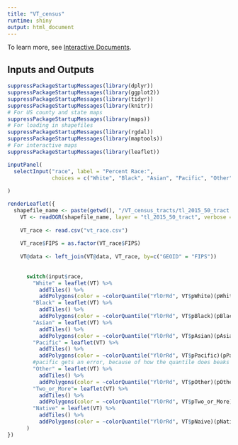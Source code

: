 ```yaml
---
title: "VT_census"
runtime: shiny
output: html_document
---
```



To learn more, see [Interactive Documents](http://rmarkdown.rstudio.com/authoring_shiny.html).

## Inputs and Outputs


```r

suppressPackageStartupMessages(library(dplyr))
suppressPackageStartupMessages(library(ggplot2))
suppressPackageStartupMessages(library(tidyr))
suppressPackageStartupMessages(library(knitr))
# For US county and state maps
suppressPackageStartupMessages(library(maps))
# For loading in shapefiles
suppressPackageStartupMessages(library(rgdal))
suppressPackageStartupMessages(library(maptools))
# For interactive maps
suppressPackageStartupMessages(library(leaflet))

inputPanel(
  selectInput("race", label = "Percent Race:",
              choices = c("White", "Black", "Asian", "Pacific", "Other", "Two_or_More"), selected = "pBlack")
  
)

renderLeaflet({
  shapefile_name <- paste(getwd(), "/VT_census_tracts/tl_2015_50_tract.shp", sep="")
    VT <- readOGR(shapefile_name, layer = "tl_2015_50_tract", verbose = FALSE)
    
    VT_race <- read.csv("vt_race.csv")
    
    VT_race$FIPS = as.factor(VT_race$FIPS)
    
    VT@data <- left_join(VT@data, VT_race, by=c("GEOID" = "FIPS"))
    
    
      switch(input$race,
        "White" = leaflet(VT) %>%
          addTiles() %>%
          addPolygons(color = ~colorQuantile("YlOrRd", VT$pWhite)(pWhite), weight=2, fillOpacity = 0.5),
        "Black" = leaflet(VT) %>%
          addTiles() %>%
          addPolygons(color = ~colorQuantile("YlOrRd", VT$pBlack)(pBlack), weight=2, fillOpacity = 0.5),
        "Asian" = leaflet(VT) %>%
          addTiles() %>%
          addPolygons(color = ~colorQuantile("YlOrRd", VT$pAsian)(pAsian), weight=2, fillOpacity = 0.5),
        "Pacific" = leaflet(VT) %>%
          addTiles() %>%
          addPolygons(color = ~colorQuantile("YlOrRd", VT$pPacific)(pPacific), weight=2, fillOpacity = 0.5),
        #pacific gets an error, because of how the quantile does beaks
        "Other" = leaflet(VT) %>%
          addTiles() %>%
          addPolygons(color = ~colorQuantile("YlOrRd", VT$pOther)(pOther), weight=2, fillOpacity = 0.5),
        "Two_or_More"= leaflet(VT) %>%
          addTiles() %>%
          addPolygons(color = ~colorQuantile("YlOrRd", VT$pTwo_or_More)(pTwo_or_More), weight=2, fillOpacity = 0.5),
        "Native" = leaflet(VT) %>%
          addTiles() %>%
          addPolygons(color = ~colorQuantile("YlOrRd", VT$pNaive)(pNative), weight=2, fillOpacity = 0.5),
      )
})
```

